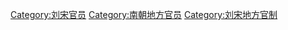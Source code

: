 [[Category:刘宋官员|Category:刘宋官员]]
[[Category:南朝地方官员|Category:南朝地方官员]]
[[Category:刘宋地方官制|Category:刘宋地方官制]]